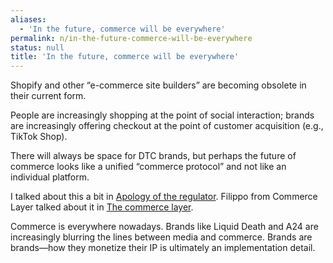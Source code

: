 ```yaml
---
aliases:
  - 'In the future, commerce will be everywhere'
permalink: n/in-the-future-commerce-will-be-everywhere
status: null
title: 'In the future, commerce will be everywhere'
---
```

Shopify and other “e-commerce site builders” are becoming obsolete in their current form.

People are increasingly shopping at the point of social interaction; brands are increasingly offering checkout at the point of customer acquisition (e.g., TikTok Shop).

There will always be space for DTC brands, but perhaps the future of commerce looks like a unified “commerce protocol” and not like an individual platform.

I talked about this a bit in [Apology of the regulator](https://nebulab.com/newsletter/apology-of-the-regulator). Filippo from Commerce Layer talked about it in [The commerce layer](https://commercefordevs.org/the-commerce-layer/).

Commerce is everywhere nowadays. Brands like Liquid Death and A24 are increasingly blurring the lines between media and commerce. Brands are brands—how they monetize their IP is ultimately an implementation detail.
